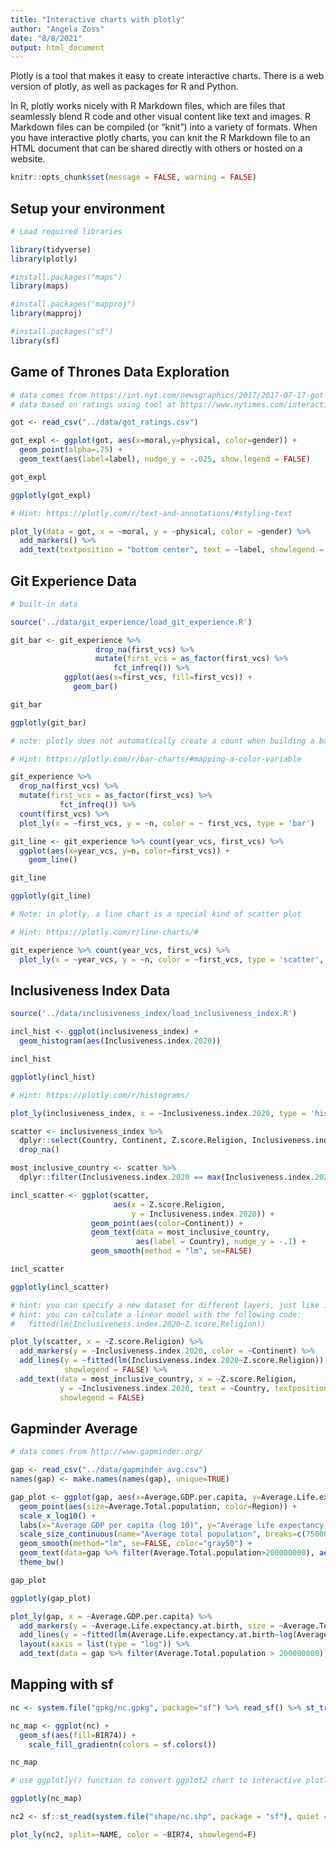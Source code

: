 ```yaml
---
title: "Interactive charts with plotly"
author: "Angela Zoss"
date: "8/8/2021"
output: html_document
---
```


Plotly is a tool that makes it easy to create interactive charts. There is a web version of plotly, as well as packages for R and Python.

In R, plotly works nicely with R Markdown files, which are files that seamlessly blend R code and other visual content like text and images. R Markdown files can be compiled (or "knit") into a variety of formats. When you have interactive plotly charts, you can knit the R Markdown file to an HTML document that can be shared directly with others or hosted on a website.

```r
knitr::opts_chunk$set(message = FALSE, warning = FALSE)
```

## Setup your environment

```r

# Load required libraries

library(tidyverse)
library(plotly)

#install.packages("maps")
library(maps)

#install.packages("mapproj")
library(mapproj)

#install.packages("sf")
library(sf)


```

## Game of Thrones Data Exploration

```r

# data comes from https://int.nyt.com/newsgraphics/2017/2017-07-17-got-matrix/mean.json
# data based on ratings using tool at https://www.nytimes.com/interactive/2017/08/09/upshot/game-of-thrones-chart.html

got <- read_csv("../data/got_ratings.csv")

got_expl <- ggplot(got, aes(x=moral,y=physical, color=gender)) + 
  geom_point(alpha=.75) + 
  geom_text(aes(label=label), nudge_y = -.025, show.legend = FALSE)

got_expl

```

```r

ggplotly(got_expl)

```

```r

# Hint: https://plotly.com/r/text-and-annotations/#styling-text

plot_ly(data = got, x = ~moral, y = ~physical, color = ~gender) %>%
  add_markers() %>%
  add_text(textposition = "bottom center", text = ~label, showlegend = FALSE)

```

## Git Experience Data

```r

# built-in data

source('../data/git_experience/load_git_experience.R')

git_bar <- git_experience %>%
                   drop_na(first_vcs) %>%
                   mutate(first_vcs = as_factor(first_vcs) %>% 
                       fct_infreq()) %>%
            ggplot(aes(x=first_vcs, fill=first_vcs)) +
              geom_bar()

git_bar

```

```r

ggplotly(git_bar)

```

```r

# note: plotly does not automatically create a count when building a bar chart

# Hint: https://plotly.com/r/bar-charts/#mapping-a-color-variable

git_experience %>%
  drop_na(first_vcs) %>%
  mutate(first_vcs = as_factor(first_vcs) %>% 
           fct_infreq()) %>%
  count(first_vcs) %>%
  plot_ly(x = ~first_vcs, y = ~n, color = ~ first_vcs, type = 'bar')

```

```r

git_line <- git_experience %>% count(year_vcs, first_vcs) %>%
  ggplot(aes(x=year_vcs, y=n, color=first_vcs)) +
    geom_line()

git_line

```

```r

ggplotly(git_line)

```

```r

# Note: in plotly, a line chart is a special kind of scatter plot

# Hint: https://plotly.com/r/line-charts/#

git_experience %>% count(year_vcs, first_vcs) %>%
  plot_ly(x = ~year_vcs, y = ~n, color = ~first_vcs, type = 'scatter', mode = 'lines')

```

## Inclusiveness Index Data

```r

source('../data/inclusiveness_index/load_inclusiveness_index.R')

incl_hist <- ggplot(inclusiveness_index) +
  geom_histogram(aes(Inclusiveness.index.2020))

incl_hist

```

```r

ggplotly(incl_hist)

```

```r

# Hint: https://plotly.com/r/histograms/

plot_ly(inclusiveness_index, x = ~Inclusiveness.index.2020, type = 'histogram')

```

```r

scatter <- inclusiveness_index %>% 
  dplyr::select(Country, Continent, Z.score.Religion, Inclusiveness.index.2020) %>% 
  drop_na()

most_inclusive_country <- scatter %>%
  dplyr::filter(Inclusiveness.index.2020 == max(Inclusiveness.index.2020, na.rm=TRUE))

incl_scatter <- ggplot(scatter, 
                       aes(x = Z.score.Religion, 
                           y = Inclusiveness.index.2020)) +
                  geom_point(aes(color=Continent)) +
                  geom_text(data = most_inclusive_country, 
                            aes(label = Country), nudge_y = -.1) +
                  geom_smooth(method = "lm", se=FALSE)

incl_scatter

```

```r

ggplotly(incl_scatter)

```

```r

# hint: you can specify a new dataset for different layers, just like in ggplot2
# hint: you can calculate a linear model with the following code: 
#   fitted(lm(Inclusiveness.index.2020~Z.score.Religion))

plot_ly(scatter, x = ~Z.score.Religion) %>%
  add_markers(y = ~Inclusiveness.index.2020, color = ~Continent) %>%
  add_lines(y = ~fitted(lm(Inclusiveness.index.2020~Z.score.Religion)), 
            showlegend = FALSE) %>%
  add_text(data = most_inclusive_country, x = ~Z.score.Religion, 
           y = ~Inclusiveness.index.2020, text = ~Country, textposition="bottom center",
           showlegend = FALSE)

```

## Gapminder Average

```r

# data comes from http://www.gapminder.org/

gap <- read_csv("../data/gapminder_avg.csv")
names(gap) <- make.names(names(gap), unique=TRUE)

gap_plot <- ggplot(gap, aes(x=Average.GDP.per.capita, y=Average.Life.expectancy.at.birth)) +
  geom_point(aes(size=Average.Total.population, color=Region)) +
  scale_x_log10() + 
  labs(x="Average GDP per capita (log 10)", y="Average life expectancy at birth", title="Averages across all years of the traditional Gapminder dataset") +
  scale_size_continuous(name="Average total population", breaks=c(7500000,75000000,750000000),labels=c("7.5 million","75 million","750 million")) +
  geom_smooth(method="lm", se=FALSE, color="gray50") +
  geom_text(data=gap %>% filter(Average.Total.population>200000000), aes(label=Country)) +
  theme_bw()

gap_plot

```

```r

ggplotly(gap_plot)

```

```r

plot_ly(gap, x = ~Average.GDP.per.capita) %>%
  add_markers(y = ~Average.Life.expectancy.at.birth, size = ~Average.Total.population, color = ~Region) %>%
  add_lines(y = ~fitted(lm(Average.Life.expectancy.at.birth~log(Average.GDP.per.capita))),showlegend = F, line = list(color = '#555555')) %>%
  layout(xaxis = list(type = "log")) %>%
  add_text(data = gap %>% filter(Average.Total.population > 200000000), y = ~Average.Life.expectancy.at.birth, text = ~Country, textposition="top center", showlegend=F)


```

## Mapping with sf

```r

nc <- system.file("gpkg/nc.gpkg", package="sf") %>% read_sf() %>% st_transform(32119)

nc_map <- ggplot(nc) +
  geom_sf(aes(fill=BIR74)) +
    scale_fill_gradientn(colors = sf.colors())

nc_map

```

```r

# use ggplotly() function to convert ggplot2 chart to interactive plotly chart

ggplotly(nc_map)

```

```r

nc2 <- sf::st_read(system.file("shape/nc.shp", package = "sf"), quiet = TRUE)

plot_ly(nc2, split=~NAME, color = ~BIR74, showlegend=F)

```
